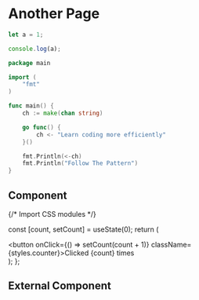 # Another Page

```js filename="demo.js" {1} copy
let a = 1;

console.log(a);
```

```go copy {1} copy
package main

import (
	"fmt"
)

func main() {
	ch := make(chan string)

	go func() {
		ch <- "Learn coding more efficiently"
	}()

	fmt.Println(<-ch)
	fmt.Println("Follow The Pattern")
}
```

## Component


{/* Import CSS modules */}

  const [count, setCount] = useState(0);
  return (
    <div>
      <button onClick={() => setCount(count + 1)} className={styles.counter}>Clicked {count} times</button>
    </div>
  );
};

<Counter/>

## External Component


<Counters />

